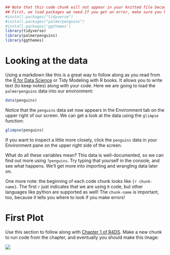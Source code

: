 ```r
## Note that this code chunk will not appear in your knitted file because of the option `include=FALSE`
## First, we load packages we need.If you get an error, make sure you have these installed by running the following code. You only need to install once, but you must load packages every time you start a new session.
#install.packages("tidyverse")
#install.packages("palmerpenguins")
#install.packages('ggthemes')
library(tidyverse)
library(palmerpenguins)
library(ggthemes)
```

# Looking at the data

Using a markdown like this is a great way to follow along as you read from the [R for Data Science](https://r4ds.hadley.nz) or Tidy Modeling with R books. It allows you to write text (to keep notes) along with your code. Here we are going to load the `palmerpenguins` data into our environment:

```r
data(penguins)
```

Notice that the `penguins` data set now appears in the Environment tab on the upper right of our screen. We can get a look at the data using the `glimpse` function:

```r
glimpse(penguins)
```

If you want to inspect a little more closely, click the `penguins` data in your Environment pane on the upper right side of the screen. 

What do all these variables mean? This data is well-documented, so we can find out more using `?penguins`. Try typing that yourself in the console, and see what happens. We'll get more into importing and wrangling data later on.

One more note: the beginning of each code chunk looks like `{r chunk-name}`. The first `r` just indicates that we are using `R` code, but other languages like python are supported as well! The `chunk-name` is important, too, because it tells you where to look if you make errors!

# First Plot

Use this section to follow along with [Chapter 1 of R4DS](https://r4ds.hadley.nz/data-visualize). Make a new chunk to run code from the chapter, and eventually you should make this image:

![](https://r4ds.hadley.nz/data-visualize_files/figure-html/unnamed-chunk-7-1.png)



